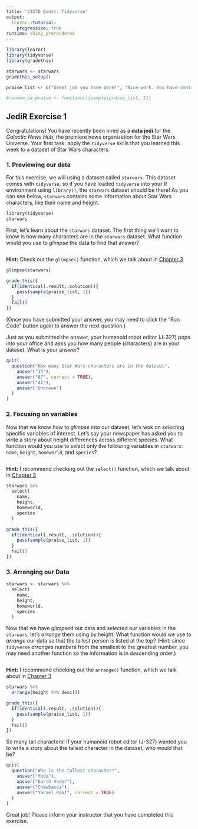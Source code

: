 ```yaml
---
title: "J327D Quest: Tidyverse"
output: 
  learnr::tutorial:
    progressive: true
runtime: shiny_prerendered
---
```



```r
library(learnr)
library(tidyverse) 
library(gradethis)

starwars <- starwars
gradethis_setup()

praise_list <- c("Great job you have done!", "Nice work. You have controlled your fear.", "Wow! The force is with you!", "Great job! Mind tricks don't work on you!")

#random_sw_praise <- function(){sample(praise_list, 1)}
```

## JediR Exercise 1

Congratulations! You have recently been hired as a **data jedi** for the *Galactic News Hub*, the premiere news organization for the Star Wars Universe. Your first task: apply the `tidyverse` skills that you learned this week to a dataset of Star Wars characters.

### 1. Previewing our data

For this exercise, we will using a dataset called `starwars`. This dataset comes with `tidyverse`, so if you have loaded `tidyverse` into your R environment using `library()`, the `starwars` dataset should be there! As you can see below, `starwars` contains some information about Star Wars characters, like their name and height.

```r
library(tidyverse)
starwars 
```

First, let's learn about the `starwars` dataset. The first thing we'll want to know is how many characters are in the `starwars` dataset. What function would you use to *glimpse* the data to find that answer?

```r

```

<div id="glimpseexercise-hint">
**Hint:** Check out the `glimpse()` function, which we talk about in [Chapter 3](https://utdata.github.io/rwdir/counts-import.html#glimpse-the-data)
</div>

```r
glimpse(starwars)
```

```r
grade_this({
  if(identical(.result,.solution)){ 
    pass(sample(praise_list, 1))
  }
  fail()
})

```

(Once you have submitted your answer, you may need to click the "Run Code" button again to answer the next question.)

Just as you submitted the answer, your humanoid robot editor (J-327) pops into your office and asks you how many people (characters) are in your dataset. What is your answer?

```r
quiz(
  question("How many Star Wars characters are in the dataset",
    answer("14"),
    answer("87", correct = TRUE),
    answer("41"),
    answer("Unknown")
  )
)
```

### 2. Focusing on variables {data-progressive=TRUE}

Now that we know how to *glimpse* into our dataset, let's wok on *select*ing specific variables of interest. Let's say your newspaper has asked you to write a story about height differences across different species. What function would you use to *select* only the following variables in `starwars`: `name`, `height`, `homeworld`, and `species`?

```r

```

<div id="selectexercise-hint">
**Hint:** I recommend checking out the `select()` function, which we talk about in [Chapter 3](https://utdata.github.io/rwdir/counts-import.html#selecting-columns)
</div>

```r
starwars %>%
  select(
    name,
    height,
    homeworld,
    species
  )
```

```r
grade_this({
  if(identical(.result, .solution)){
    pass(sample(praise_list, 1))
  }
  fail()
})
```

### 3. Arranging our Data {data-progressive=TRUE}

```r
starwars <- starwars %>%
  select(
    name,
    height,
    homeworld,
    species
  )
```

Now that we have *glimpse*d our data and *select*ed our variables in the `starwars`, let's *arrange* them using by height. What function would we use to *arrange* our data so that the tallest person is listed at the top? (Hint: since `tidyverse` *arrange*s numbers from the smallest to the greatest number, you may need another function so the information is in *desc*ending order.)

```r

```

<div id="selectexercise-hint">
**Hint:** I recommend checking out the `arrange()` function, which we talk about in [Chapter 3](https://utdata.github.io/rwdir/counts-import.html#arrange-the-data)
</div>

```r
starwars %>%
  arrange(height %>% desc())
```

```r
grade_this({
  if(identical(.result, .solution)){
    pass(sample(praise_list, 1))
  }
  fail()
})
```

So many tall characters! If your humanoid robot editor (J-327) wanted you to write a story about the tallest character in the dataset, who would that be?

```r
quiz(
  question("Who is the tallest character?",
    answer("Yoda"),
    answer("Darth Vader"),
    answer("Chewbacca"),
    answer("Yarael Poof", correct = TRUE)
  )
)
```

Great job! Please inform your instructor that you have completed this exercise. 
